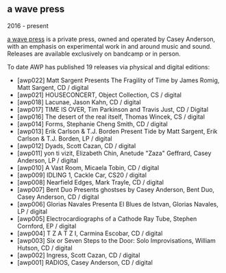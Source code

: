 <Cover
  src="https://awave.press/AWP-LOGO.jpg"
  alt=""
  caption=""
/>

## a wave press
2016 - present

[a wave press](https://awavepress.com/) is a private press, owned and operated by Casey Anderson, with an emphasis on experimental work in and around music and sound. Releases are available exclusively on bandcamp or in person.

To date AWP has published 19 releases via physical and digital editions:

* [awp022] Matt Sargent Presents The Fragility of Time by James Romig, Matt Sargent, CD / digital
* [awp021] HOUSECONCERT, Object Collection, CS / digital
* [awp018] Lacunae, Jason Kahn, CD / digital
* [awp017] TIME IS OVER, Tim Parkinson and Travis Just, CD / Digital
* [awp016] The desert of the real itself, Thomas Wincek, CS / digital
* [awp014] Forms, Stephanie Cheng Smith, CD / digital
* [awp013] Erik Carlson & T.J. Borden Present Tide by Matt Sargent, Erik Carlson & T.J. Borden, LP / digital
* [awp012] Dyads, Scott Cazan, CD / digital
* [awp011] yon ti vizit, Elizabeth Chin, Anetude "Zaza" Geffrard, Casey Anderson, LP / digital
* [awp010] A Vast Room, Micaela Tobin, CD / digital
* [awp009] IDLING 1, Cackle Car, CS20 / digital
* [awp008] Nearfield Edges, Mark Trayle, CD / digital
* [awp007] Bent Duo Presents ghostses by Casey Anderson, Bent Duo, Casey Anderson, CD / digital
* [awp006] Glorias Navales Presenta El Blues de Istvan, Glorias Navales, LP / digital
* [awp005] Electrocardiographs of a Cathode Ray Tube, Stephen Cornford, EP / digital
* [awp004] T Z A T Z I, Carmina Escobar, CD / digital
* [awp003] Six or Seven Steps to the Door: Solo Improvisations, William Hutson, CD / digital
* [awp002] Ingress, Scott Cazan, CD / digital
* [awp001] RADIOS, Casey Anderson, CD / digital
